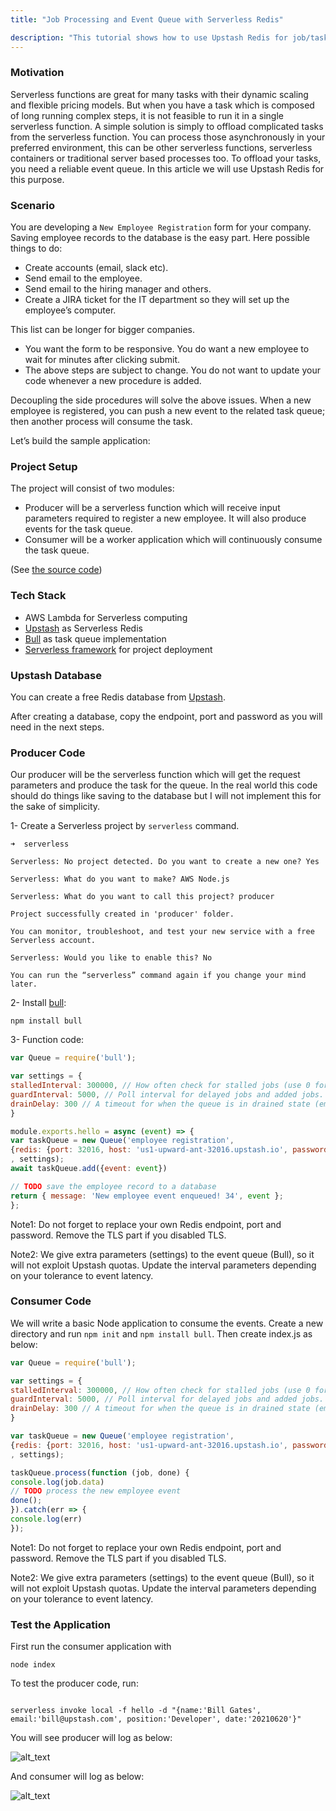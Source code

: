 ```yaml
---
title: "Job Processing and Event Queue with Serverless Redis"

description: "This tutorial shows how to use Upstash Redis for job/task processing."
---
```


### Motivation

Serverless functions are great for many tasks with their dynamic scaling and flexible pricing models. But when you have a task which is composed of long running complex steps, it is not feasible to run it in a single serverless function. A simple solution is simply to offload complicated tasks from the serverless function. You can process those asynchronously in your preferred environment, this can be other serverless functions, serverless containers or traditional server based processes too. To offload your tasks, you need a reliable event queue. In this article we will use Upstash Redis for this purpose.

### Scenario

You are developing a `New Employee Registration` form for your company. Saving employee records to the database is the easy part. Here possible things to do:
*   Create accounts (email, slack etc).
*   Send email to the employee.
*   Send email to the hiring manager and others.
*   Create a JIRA ticket for the IT department so they will set up the employee’s computer.

This list can be longer for bigger companies.
*   You want the form to be responsive. You do want a new employee to wait for minutes after clicking submit.
*   The above steps are subject to change. You do not want to update your code whenever a new procedure is added.

Decoupling the side procedures will solve the above issues. When a new employee is registered, you can push a new event to the related task queue; then another process will consume the task.

Let’s build the sample application:


### Project Setup

The project will consist of two modules:
*   Producer will be a serverless function which will receive input parameters required to register a new employee. It will also produce events for the task queue.
*   Consumer will be a worker application which will continuously consume the task queue.

(See [the source code](https://github.com/upstash/examples/tree/master/task-queue))


### Tech Stack



*   AWS Lambda for Serverless computing
*   [Upstash](https://upstash.com) as Serverless Redis
*   [Bull](https://github.com/OptimalBits/bull) as task queue implementation
*   [Serverless framework](https://www.serverless.com/) for project deployment


### Upstash Database

You can create a free Redis database from [Upstash](https://docs.upstash.com/). 

After creating a database, copy the endpoint, port and password as you will need in the next steps.


### Producer Code

Our producer will be the serverless function which will get the request parameters and produce the task for the queue. In the real world this code should do things like saving to the database but I will not implement this for the sake of simplicity.

1- Create a Serverless project by `serverless` command.

``` shell
➜  serverless

Serverless: No project detected. Do you want to create a new one? Yes

Serverless: What do you want to make? AWS Node.js

Serverless: What do you want to call this project? producer

Project successfully created in 'producer' folder.

You can monitor, troubleshoot, and test your new service with a free Serverless account.

Serverless: Would you like to enable this? No

You can run the “serverless” command again if you change your mind later.

```

2- Install [bull](https://github.com/OptimalBits/bull):

`npm install bull`

3- Function code:

```  javascript
var Queue = require('bull');

var settings = {
stalledInterval: 300000, // How often check for stalled jobs (use 0 for never checking).
guardInterval: 5000, // Poll interval for delayed jobs and added jobs.
drainDelay: 300 // A timeout for when the queue is in drained state (empty waiting for jobs).
}

module.exports.hello = async (event) => {
var taskQueue = new Queue('employee registration',
{redis: {port: 32016, host: 'us1-upward-ant-32016.upstash.io', password: 'ake4ff120d6b4216df220736be7eab087', tls: {}}}
, settings);
await taskQueue.add({event: event})

// TODO save the employee record to a database
return { message: 'New employee event enqueued! 34', event };
};
```

Note1: Do not forget to replace your own Redis endpoint, port and password. Remove the TLS part if you disabled TLS.

Note2: We give extra parameters (settings) to the event queue (Bull), so it will not exploit Upstash quotas. Update the interval parameters depending on your tolerance to event latency.


### Consumer Code

We will write a basic Node application to consume the events. Create a new directory and run `npm init` and `npm install bull`. Then create index.js as below:

``` javascript
var Queue = require('bull');

var settings = {
stalledInterval: 300000, // How often check for stalled jobs (use 0 for never checking).
guardInterval: 5000, // Poll interval for delayed jobs and added jobs.
drainDelay: 300 // A timeout for when the queue is in drained state (empty waiting for jobs).
}

var taskQueue = new Queue('employee registration',
{redis: {port: 32016, host: 'us1-upward-ant-32016.upstash.io', password: 'ake4ff120d6b4216df220736be7eab087', tls: {}}}
, settings);

taskQueue.process(function (job, done) {
console.log(job.data)
// TODO process the new employee event
done();
}).catch(err => {
console.log(err)
});
```

Note1: Do not forget to replace your own Redis endpoint, port and password. Remove the TLS part if you disabled TLS.

Note2: We give extra parameters (settings) to the event queue (Bull), so it will not exploit Upstash quotas. Update the interval parameters depending on your tolerance to event latency.


### Test the Application

First run the consumer application with

`node index`

To test the producer code, run:

``` shell

serverless invoke local -f hello -d "{name:'Bill Gates', email:'bill@upstash.com', position:'Developer', date:'20210620'}"

```

You will see producer will log as below:

![alt_text](/img/examples/producer.png "image_tooltip")


And consumer will log as below:

![alt_text](/img/examples/consumer.png "image_tooltip")

